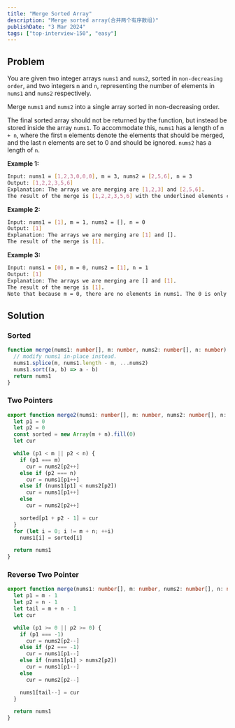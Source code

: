 ```yaml
---
title: "Merge Sorted Array"
description: "Merge sorted array(合并两个有序数组)"
publishDate: "3 Mar 2024"
tags: ["top-interview-150", "easy"]
---
```


## Problem

You are given two integer arrays `nums1` and `nums2`, sorted in `non-decreasing order`, and two integers `m` and `n`, representing the number of elements in `nums1` and `nums2` respectively.

Merge `nums1` and `nums2` into a single array sorted in non-decreasing order.

The final sorted array should not be returned by the function, but instead be stored inside the array `nums1`. To accommodate this, `nums1` has a length of `m + n`, where the first `m` elements denote the elements that should be merged, and the last n elements are set to 0 and should be ignored. `nums2` has a length of `n`.

**Example 1:**

```bash
Input: nums1 = [1,2,3,0,0,0], m = 3, nums2 = [2,5,6], n = 3
Output: [1,2,2,3,5,6]
Explanation: The arrays we are merging are [1,2,3] and [2,5,6].
The result of the merge is [1,2,2,3,5,6] with the underlined elements coming from nums1.
```

**Example 2:**

```bash
Input: nums1 = [1], m = 1, nums2 = [], n = 0
Output: [1]
Explanation: The arrays we are merging are [1] and [].
The result of the merge is [1].
```

**Example 3:**

```bash
Input: nums1 = [0], m = 0, nums2 = [1], n = 1
Output: [1]
Explanation: The arrays we are merging are [] and [1].
The result of the merge is [1].
Note that because m = 0, there are no elements in nums1. The 0 is only there to ensure the merge result can fit in nums1.
```

## Solution

### Sorted

```ts
function merge(nums1: number[], m: number, nums2: number[], n: number): number[] {
  // modify nums1 in-place instead.
  nums1.splice(m, nums1.length - m, ...nums2)
  nums1.sort((a, b) => a - b)
  return nums1
}
```

### Two Pointers

```ts
export function merge2(nums1: number[], m: number, nums2: number[], n: number): number[] {
  let p1 = 0
  let p2 = 0
  const sorted = new Array(m + n).fill(0)
  let cur

  while (p1 < m || p2 < n) {
    if (p1 === m)
      cur = nums2[p2++]
    else if (p2 === n)
      cur = nums1[p1++]
    else if (nums1[p1] < nums2[p2])
      cur = nums1[p1++]
    else
      cur = nums2[p2++]

    sorted[p1 + p2 - 1] = cur
  }
  for (let i = 0; i != m + n; ++i)
    nums1[i] = sorted[i]

  return nums1
}
```

### Reverse Two Pointer

```ts
export function merge(nums1: number[], m: number, nums2: number[], n: number): number[] {
  let p1 = m - 1
  let p2 = n - 1
  let tail = m + n - 1
  let cur

  while (p1 >= 0 || p2 >= 0) {
    if (p1 === -1)
      cur = nums2[p2--]
    else if (p2 === -1)
      cur = nums1[p1--]
    else if (nums1[p1] > nums2[p2])
      cur = nums1[p1--]
    else
      cur = nums2[p2--]

    nums1[tail--] = cur
  }

  return nums1
}
```
